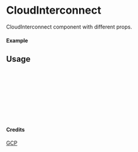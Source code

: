 
<Meta of={CloudInterconnect} title="GCP/CloudInterconnect" />

# CloudInterconnect

CloudInterconnect component with different props.

#### Example

<Canvas of={CloudInterconnect.Primary} />

## Usage

```ts
import { CloudInterconnect } from "yadl-ui";

const Example = () => {
  return (
      <CloudInterconnect />
  );
};

export default Example;
```

#### Credits
[GCP](https://cloud.google.com/icons)
